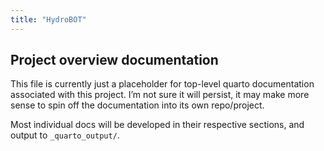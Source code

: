 ```yaml
---
title: "HydroBOT"
---
```


## Project overview documentation

This file is currently just a placeholder for top-level quarto documentation associated with this project. I'm not sure it will persist, it may make more sense to spin off the documentation into its own repo/project.

Most individual docs will be developed in their respective sections, and output to `_quarto_output/`.
